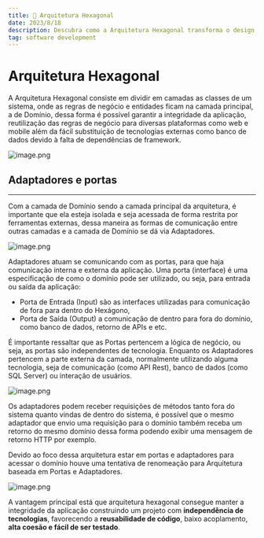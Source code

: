 ```yaml
---
title: 📃 Arquitetura Hexagonal
date: 2023/8/18
description: Descubra como a Arquitetura Hexagonal transforma o design de software, trazendo benefícios práticos para seu projeto. Explore sua eficácia e aplicação neste estudo aprofundado
tag: software development
---
```

# Arquitetura Hexagonal

A Arquitetura Hexagonal consiste em dividir em camadas as classes de um sistema, onde as regras de negócio e entidades ficam na camada principal, a de Domínio, dessa forma é possível garantir a integridade da aplicação, reutilização das regras de negócio para diversas plataformas como web e mobile além da fácil substituição de tecnologias externas como banco de dados devido à falta de dependências de framework.

![image.png](/../public/images/hexagonal.svg)

## Adaptadores e portas
<hr/>

Com a camada de Domínio sendo a camada principal da arquitetura, é importante que ela esteja isolada e seja acessada de forma restrita por ferramentas externas, dessa maneira as formas de comunicação entre outras camadas e a camada de Domínio se dá via Adaptadores.

![image.png](/../public/images/hexagonal-adapters1.svg)

Adaptadores atuam se comunicando com as portas, para que haja comunicação interna e externa da aplicação. Uma porta (interface) é uma especificação de como o domínio pode ser utilizado, ou seja, para entrada ou saída da aplicação:

- Porta de Entrada (Input) são as interfaces utilizadas para comunicação de fora para dentro do Hexágono, 
- Porta de Saída (Output) a comunicação de dentro para fora do domínio, como banco de dados, retorno de APIs e etc.

É importante ressaltar que as Portas pertencem a lógica de negócio, ou seja, as portas são independentes de tecnologia. Enquanto os Adaptadores pertencem a parte externa da camada, normalmente utilizando alguma tecnologia, seja de comunicação (como API Rest), banco de dados (como SQL Server) ou interação de usuários.


![image.png](/../public/images/hexagonal-adapters.svg)

Os adaptadores podem receber requisições de métodos tanto fora do sistema quanto vindas de dentro do sistema, é possível que o mesmo adaptador que envio uma requisição para o domínio também receba um retorno do mesmo domínio dessa forma podendo exibir uma mensagem de retorno HTTP por exemplo.

Devido ao foco dessa arquitetura estar em portas e adaptadores para acessar o domínio houve uma tentativa de renomeação para Arquitetura baseada em Portas e Adaptadores.

![image.png](/../public/images/hexagonal-complete.svg)

A vantagem principal está que arquitetura hexagonal consegue manter a integridade da aplicação construindo um projeto com **independência de tecnologias**, favorecendo a **reusabilidade de código**, baixo acoplamento, **alta coesão e fácil de ser testado**.



